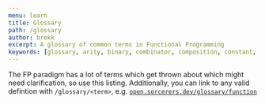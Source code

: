```yaml
---
menu: learn
title: Glossary
path: /glossary
author: brekk
excerpt: A glossary of common terms in Functional Programming
keywords: [glossary, arity, binary, combinator, composition, constant, curry, deterministic, function free variable, free-variable, global, higher order function, hof, identity, nullary, pure, referential, side, ternary, unary, definitions, terms, definition, functional programming, fp, js, oss, open source]
---
```


<!-- read ! ls src/content/glossary -->
<!-- 10,25s#glossary-\(.*\)\.mdx#import \U\1\L from '@content/glossary/glossary-\1.mdx'#g -->



The FP paradigm has a lot of terms which get thrown about which might need clarification, so use this listing. Additionally, you can link to any valid defintion with `/glossary/<term>`, e.g. [`open.sorcerers.dev/glossary/function`](open.sorcerers.dev/glossary/function)

<FUNCTION />
<ARITY />
<NULLARY />
<UNARY />
<BINARY />
<TERNARY />
<PURE />
<DETERMINISTIC />
<REFERENTIAL />
<SIDE />
<FREE />
<HIGHER />
<CURRY />
<COMPOSITION />
<COMBINATOR />
<CONSTANT />
<IDENTITY />
